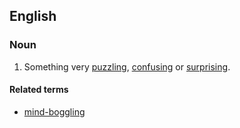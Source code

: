 ==English==

===Noun===
{{en-noun|head=[[mind]]-[[boggler]]}}

# Something very [[puzzling]], [[confusing]] or [[surprising]].

====Related terms====
* [[mind-boggling]]